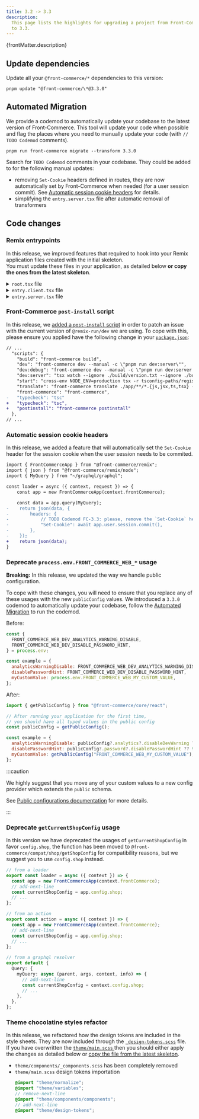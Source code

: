 ```yaml
---
title: 3.2 -> 3.3
description:
  This page lists the highlights for upgrading a project from Front-Commerce 3.2
  to 3.3.
---
```


<p>{frontMatter.description}</p>

## Update dependencies

Update all your `@front-commerce/*` dependencies to this version:

```shell
pnpm update "@front-commerce/\*@3.3.0"
```

## Automated Migration

We provide a codemod to automatically update your codebase to the latest version
of Front-Commerce. This tool will update your code when possible and flag the
places where you need to manually update your code (with `// TODO Codemod`
comments).

```shell
pnpm run front-commerce migrate --transform 3.3.0
```

Search for `TODO Codemod` comments in your codebase. They could be added to for
the following manual updates:

- removing `Set-Cookie` headers defined in routes, they are now automatically
  set by Front-Commerce when needed (for a user session commit). See
  [Automatic session cookie headers](#automatic-session-cookie-headers) for
  details.
- simplifying the `entry.server.tsx` file after automatic removal of
  transformers

## Code changes

### Remix entrypoints

In this release, we improved features that required to hook into your Remix
application files created with the initial skeleton.<br /> You must update these
files in your application, as detailed below **or copy the ones from the latest
skeleton**.

<details>
  <summary><code>root.tsx</code> file</summary>

```diff
diff --git a/skeleton/app/root.tsx b/skeleton/app/root.tsx
index a28dcf87e..68e788d96 100644
--- a/skeleton/app/root.tsx
+++ b/skeleton/app/root.tsx
@@ -21,30 +21,15 @@ import {
 import { usePageProgress } from "theme/components/helpers/usePageProgress";
 import "theme/main.css";
 import config from "~/config/website";
-import { AppQueryDocument } from "~/graphql/graphql";
 import { LiveReload, useSWEffect } from "@remix-pwa/sw";
 import manifest from "~/manifest";

 export const loader = async ({ context }: LoaderFunctionArgs) => {
   const app = new FrontCommerceApp(context.frontCommerce);

-  const response = await app.graphql.query(AppQueryDocument);
-
-  if (!response.shop) {
-    throw new Response("", { status: 500, statusText: "Shop not found" });
-  }
-
   return json({
-    shop: response.shop,
     device: app.config.device,
-    process: {
-      env: {
-        NODE_ENV: process.env.NODE_ENV,
-        SERVER: false,
-        FRONT_COMMERCE_WEB_DEV_ANALYTICS_WARNING_DISABLE:
-          process.env.FRONT_COMMERCE_WEB_DEV_ANALYTICS_WARNING_DISABLE,
-      },
-    },
+    publicConfig: app.config.public,
   });
 };
@@ -62,7 +62,7 @@ export const meta: MetaFunction = (args) => {
     { title: config.defaultTitle },
     { name: "robots", content: "Index,Follow" },
     { name: "description", content: config.defaultDescription },
-    { name: "baseUrl", content: args.data?.shop?.url },
+    { name: "baseUrl", content: args.data?.publicConfig?.shop?.url },
     ...manifest?.pwa.metas,
   ];
   if (config.themeColor) {
```

</details>

<details>
  <summary><code>entry.client.tsx</code> file</summary>

```diff
diff --git a/skeleton/app/entry.client.tsx b/skeleton/app/entry.client.tsx
index e1530e9f8..dcb9118c1 100644
--- a/skeleton/app/entry.client.tsx
+++ b/skeleton/app/entry.client.tsx
@@ -21,7 +21,9 @@ const StrictModeOrNoop = appManifest.v2_compat?.useApolloClientQueries
   : StrictMode;

 const hydrate = async () => {
-  const shop = __remixContext.state.loaderData?.root.shop;
+  const rootLoaderData = __remixContext.state.loaderData?.root;
+  const shop = rootLoaderData?.publicConfig?.shop;
+
   const messages = await fetch(`/translations/${shop?.locale}`).then(
     (res) => res.json() || {}
   );
```

</details>

<details>
  <summary><code>entry.server.tsx</code> file</summary>

```diff
diff --git a/skeleton/app/entry.server.tsx b/skeleton/app/entry.server.tsx
index ffd0db3d2..b39a41f34 100644
--- a/skeleton/app/entry.server.tsx
+++ b/skeleton/app/entry.server.tsx
@@ -32,7 +32,8 @@ export default async function handleRequest(
   remixContext: EntryContext,
   loadContext: AppLoadContext
 ) {
-  const shop = remixContext.staticHandlerContext.loaderData.root.shop;
+  const rootLoaderData = __remixContext.state.loaderData?.root;
+  const shop = rootLoaderData?.publicConfig?.shop;
   const messages = await loadTranslationMessages(shop.locale);

   return isbot(request.headers.get("user-agent"))
```

</details>

### Front-Commerce `post-install` script

In this release, we
[added a `post-install` script](https://gitlab.blackswift.cloud/front-commerce/front-commerce/-/blob/3.3.x/packages/remix/cli/front-commerce-postinstall/index.ts)
in order to patch an issue with the current version of `@remix-run/dev` we are
using. To cope with this, please ensure you applied have the following change in
your
[`package.json`](https://gitlab.blackswift.cloud/front-commerce/front-commerce/-/blob/3.3.x/skeleton/package.json?ref_type=heads#L17):

```diff
// ...
  "scripts": {
    "build": "front-commerce build",
    "dev": "front-commerce dev --manual -c \"pnpm run dev:server\"",
    "dev:debug": "front-commerce dev --manual -c \"pnpm run dev:server --inspect\"",
    "dev:server": "tsx watch --ignore ./build/version.txt --ignore ./build/index.js --clear-screen=false -r tsconfig-paths/register server.ts",
    "start": "cross-env NODE_ENV=production tsx -r tsconfig-paths/register ./server.ts",
    "translate": "front-commerce translate ./app/**/*.{js,jsx,ts,tsx} --locale en",
    "front-commerce": "front-commerce",
-   "typecheck": "tsc"
+   "typecheck": "tsc",
+   "postinstall": "front-commerce postinstall"
  },
// ...
```

### Automatic session cookie headers

In this release, we added a feature that will automatically set the `Set-Cookie`
header for the session cookie when the user session needs to be commited.

```diff title="app/routes/my-route.ts"
import { FrontCommerceApp } from "@front-commerce/remix";
import { json } from "@front-commerce/remix/node";
import { MyQuery } from "~/graphql/graphql";

const loader = async ({ context, request }) => {
    const app = new FrontCommerceApp(context.frontCommerce);

    const data = app.query(MyQuery);
-    return json(data, {
-        headers: {
-            // TODO Codemod FC-3.3: please, remove the `Set-Cookie` header manually. Session is now automatically commited by FC.
-            "Set-Cookie": await app.user.session.commit(),
-        },
-    });
+    return json(data);
}
```

### Deprecate `process.env.FRONT_COMMERCE_WEB_*` usage

**Breaking:** In this release, we updated the way we handle public
configuration.

To cope with these changes, you will need to ensure that you replace any of
these usages with the new `publicConfig` values. We introduced a `3.3.0` codemod
to automatically update your codebase, follow the
[Automated Migration](#automated-migration) to run the codemod.

Before:

```js
const {
  FRONT_COMMERCE_WEB_DEV_ANALYTICS_WARNING_DISABLE,
  FRONT_COMMERCE_WEB_DEV_DISABLE_PASSWORD_HINT,
} = process.env;

const example = {
  analyticsWarningDisable: FRONT_COMMERCE_WEB_DEV_ANALYTICS_WARNING_DISABLE,
  disablePasswordHint: FRONT_COMMERCE_WEB_DEV_DISABLE_PASSWORD_HINT,
  myCustomValue: process.env.FRONT_COMMERCE_WEB_MY_CUSTOM_VALUE,
};
```

After:

```js
import { getPublicConfig } from "@front-commerce/core/react";

// After running your application for the first time,
// you should have all typed values in the public config
const publicConfig = getPublicConfig();

const example = {
  analyticsWarningDisable: publicConfig?.analytics?.disableDevWarning ?? false,
  disablePasswordHint: publicConfig?.password?.disablePasswordHint ?? false,
  myCustomValue: getPublicConfig("FRONT_COMMERCE_WEB_MY_CUSTOM_VALUE"), // This will warn with a deprecation message
};
```

:::caution

We highly suggest that you move any of your custom values to a new config
provider which extends the `public` schema.

See
[Public configurations documentation](/docs/3.x/guides/configuration/public-configuration)
for more details.

:::

### Deprecate `getCurrentShopConfig` usage

In this version we have deprecated the usages of `getCurrentShopConfig` in favor
`config.shop`, the function has been moved to
`@front-commerce/compat/shop/getShopConfig` for compatibility reasons, but we
suggest you to use `config.shop` instead.

```ts
// from a loader
export const loader = async ({ context }) => {
  const app = new FrontCommerceApp(context.frontCommerce);
  // add-next-line
  const currentShopConfig = app.config.shop;
  // ...
};

// from an action
export const action = async ({ context }) => {
  const app = new FrontCommerceApp(context.frontCommerce);
  // add-next-line
  const currentShopConfig = app.config.shop;
  // ...
};

// from a graphql resolver
export default {
  Query: {
    myQuery: async (parent, args, context, info) => {
      // add-next-line
      const currentShopConfig = context.config.shop;
      // ...
    },
  },
};
```

### Theme chocolatine styles refactor

In this release, we refactored how the design tokens are included in the style
sheets. They are now included through the
[`_design-tokens.scss`](https://gitlab.blackswift.cloud/front-commerce/front-commerce/-/blob/main/packages/theme-chocolatine/theme/_design-tokens.scss)
file. <br /> If you have overwritten the
[`theme/main.scss` ](https://gitlab.blackswift.cloud/front-commerce/front-commerce/-/blob/main/packages/theme-chocolatine/theme/main.scss#L3)
then you should either apply the changes as detailed below or
[copy the file from the latest skeleton](https://gitlab.blackswift.cloud/front-commerce/front-commerce/-/blob/main/packages/theme-chocolatine/theme/main.scss).

- `theme/components/_components.scss` has been completely removed
- `theme/main.scss` design tokens importation
  ```scss title="theme/main.scss"
  @import "theme/normalize";
  @import "theme/variables";
  // remove-next-line
  @import "theme/components/components";
  // add-next-line
  @import "theme/design-tokens";
  ```
